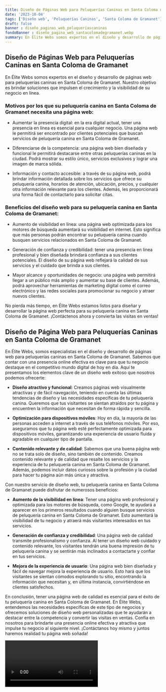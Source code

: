 ```yaml
---
title: Diseño de Páginas Web para Peluquerías Caninas en Santa Coloma de Gramanet
date: '2023-10-04'
tags: ['Diseño web', 'Peluquerías Caninas', 'Santa Coloma de Gramanet']
draft: false
banner : diseño_paginas_web_peluqueríascaninas
fondoBanner : diseño_pagina_web_santacolomadegramanet.webp
summary: En Élite Webs somos expertos en el diseño y desarrollo de páginas web para peluquerías caninas en Santa Coloma de Gramanet. Nuestro objetivo es brindar soluciones que impulsen el crecimiento y la visibilidad de su negocio en línea.
---
```


## Diseño de Páginas Web para Peluquerías Caninas en Santa Coloma de Gramanet

En Élite Webs somos expertos en el diseño y desarrollo de páginas web para peluquerías caninas en Santa Coloma de Gramanet. Nuestro objetivo es brindar soluciones que impulsen el crecimiento y la visibilidad de su negocio en línea.

### Motivos por los que su peluquería canina en Santa Coloma de Gramanet necesita una página web:

- Aumentar la presencia digital: en la era digital actual, tener una presencia en línea es esencial para cualquier negocio. Una página web le permitirá ser encontrado por clientes potenciales que buscan servicios de peluquería canina en Santa Coloma de Gramanet.

- Diferenciarse de la competencia: una página web bien diseñada y funcional le permitirá destacarse entre otras peluquerías caninas en la ciudad. Podrá mostrar su estilo único, servicios exclusivos y lograr una imagen de marca sólida.

- Información y contacto accesible: a través de su página web, podrá brindar información detallada sobre los servicios que ofrece su peluquería canina, horarios de atención, ubicación, precios, y cualquier otra información relevante para los clientes. Además, les proporcionará una forma fácil de contactarlo para solicitar citas.

### Beneficios del diseño web para su peluquería canina en Santa Coloma de Gramanet:

- Aumento de visibilidad en línea: una página web optimizada para los motores de búsqueda aumentará su visibilidad en internet. Esto significa que más personas podrán encontrar su peluquería canina cuando busquen servicios relacionados en Santa Coloma de Gramanet.

- Generación de confianza y credibilidad: tener una presencia en línea profesional y bien diseñada brindará confianza a sus clientes potenciales. El diseño de su página web reflejará la calidad de sus servicios y el cuidado que brinda a sus clientes.

- Mayor alcance y oportunidades de negocio: una página web permitirá llegar a un público más amplio y aumentar su base de clientes. Además, podrá aprovechar herramientas de marketing digital como el correo electrónico y las redes sociales para promocionar su negocio y atraer nuevos clientes.

No pierda más tiempo, en Élite Webs estamos listos para diseñar y desarrollar la página web perfecta para su peluquería canina en Santa Coloma de Gramanet. ¡Contáctenos ahora y convierta las visitas en ventas!

<GifSeo />

<Cta />

## Diseño de Página Web para Peluquerías Caninas en Santa Coloma de Gramanet

En Élite Webs, somos especialistas en el diseño y desarrollo de páginas web para peluquerías caninas en Santa Coloma de Gramanet. Sabemos que contar con una presencia online efectiva es clave para que tu negocio destaque en el competitivo mundo digital de hoy en día. Aquí te presentamos los elementos clave de un diseño web exitoso que nosotros podemos ofrecerte:

- **Diseño atractivo y funcional**: Creamos páginas web visualmente atractivas y de fácil navegación, teniendo en cuenta las últimas tendencias de diseño y las necesidades específicas de tu peluquería canina. Queremos que tus visitantes se sientan atraídos por tu página y encuentren la información que necesitan de forma rápida y sencilla.

- **Optimización para dispositivos móviles**: Hoy en día, la mayoría de las personas acceden a internet a través de sus teléfonos móviles. Por eso, aseguramos que tu página web esté perfectamente optimizada para dispositivos móviles, garantizando una experiencia de usuario fluida y agradable en cualquier tipo de pantalla.

- **Contenido relevante y de calidad**: Sabemos que una buena página web no se trata solo de diseño, sino también de contenido. Creamos contenido relevante y de calidad que resalte los servicios y la experiencia de tu peluquería canina en Santa Coloma de Gramanet. Además, podemos incluir datos curiosos sobre la profesión y la ciudad para hacer tu página aún más única y atractiva.

Con nuestro servicio de diseño web, tu peluquería canina en Santa Coloma de Gramanet puede disfrutar de numerosos beneficios:

- **Aumento de la visibilidad en línea**: Tener una página web profesional y optimizada para los motores de búsqueda, como Google, te ayudará a aparecer en los primeros resultados cuando alguien busque servicios de peluquería canina en Santa Coloma de Gramanet. Esto aumentará la visibilidad de tu negocio y atraerá más visitantes interesados en tus servicios.

- **Generación de confianza y credibilidad**: Una página web de calidad transmite profesionalismo y confianza. Al tener un diseño web cuidado y contenido relevante, los visitantes tendrán una buena impresión de tu peluquería canina y se sentirán más inclinados a contactarte y confiar en tus servicios.

- **Mejora de la experiencia de usuario**: Una página web bien diseñada y fácil de navegar mejora la experiencia de usuario. Esto hará que los visitantes se sientan cómodos explorando tu sitio, encontrando la información que necesitan y, en última instancia, convirtiéndose en clientes satisfechos.

En conclusión, tener una página web de calidad es esencial para el éxito de tu peluquería canina en Santa Coloma de Gramanet. En Élite Webs, entendemos las necesidades específicas de este tipo de negocios y ofrecemos soluciones de diseño web personalizadas que te ayudarán a destacar entre la competencia y convertir las visitas en ventas. Confía en nosotros para brindarte una presencia online efectiva y atractiva que impulse tu negocio al siguiente nivel. ¡Contáctanos hoy mismo y juntos haremos realidad tu página web soñada!

<Video />

<CtaBot job='Peluquerías Caninas' city='Santa Coloma de Gramanet'/>

<Gmaps query='Santa Coloma de Gramanet+españa+maps' />